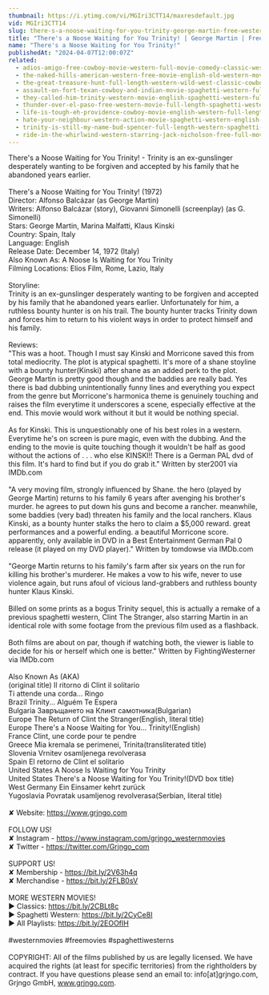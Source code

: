 ```yaml
---
thumbnail: https://i.ytimg.com/vi/MGIri3CTT14/maxresdefault.jpg
vid: MGIri3CTT14
slug: there-s-a-noose-waiting-for-you-trinity-george-martin-free-western-movie
title: "There's a Noose Waiting for You Trinity! | George Martin | Free Western Movie"
name: "There's a Noose Waiting for You Trinity!"
publishedAt: "2024-04-07T12:00:07Z"
related:
  - adios-amigo-free-cowboy-movie-western-full-movie-comedy-classic-western-movies
  - the-naked-hills-american-western-free-movie-english-old-western-movie-full-length
  - the-great-treasure-hunt-full-length-western-wild-west-classic-cowboy-movie-full-movies
  - assault-on-fort-texan-cowboy-and-indian-movie-spaghetti-western-full-movie-western-movies
  - they-called-him-trinity-western-movie-english-spaghetti-western-full-cowboy-movie
  - thunder-over-el-paso-free-western-movie-full-length-spaghetti-western-full-action-movie
  - life-is-tough-eh-providence-cowboy-movie-english-western-full-length
  - hate-your-neighbour-western-action-movie-spaghetti-western-english-cowboy-film
  - trinity-is-still-my-name-bud-spencer-full-length-western-spaghetti-western-full-movie
  - ride-in-the-whirlwind-western-starring-jack-nicholson-free-full-movie-english-youtube-movies
---
```


There's a Noose Waiting for You Trinity! - Trinity is an ex-gunslinger desperately wanting to be forgiven and accepted by his family that he abandoned years earlier. <br />
<br />
There's a Noose Waiting for You Trinity! (1972)<br />
Director: Alfonso Balcázar (as George Martin)<br />
Writers: Alfonso Balcázar (story), Giovanni Simonelli (screenplay) (as G. Simonelli) <br />
Stars: George Martin, Marina Malfatti, Klaus Kinski <br />
Country: Spain, Italy<br />
Language: English<br />
Release Date: December 14, 1972 (Italy)<br />
Also Known As: A Noose Is Waiting for You Trinity<br />
Filming Locations: Elios Film, Rome, Lazio, Italy <br />
<br />
Storyline:<br />
Trinity is an ex-gunslinger desperately wanting to be forgiven and accepted by his family that he abandoned years earlier. Unfortunately for him, a ruthless bounty hunter is on his trail. The bounty hunter tracks Trinity down and forces him to return to his violent ways in order to protect himself and his family. <br />
<br />
Reviews:<br />
"This was a hoot. Though I must say Kinski and Morricone saved this from total mediocrity. The plot is atypical spaghetti. It's more of a shane stoyline with a bounty hunter(Kinski) after shane as an added perk to the plot. George Martin is pretty good though and the baddies are really bad. Yes there is bad dubbing unintentionally funny lines and everything you expect from the genre but Morricone's harmonica theme is genuinely touching and raises the film everytime it underscores a scene, especially effective at the end. This movie would work without it but it would be nothing special.<br />
<br />
As for Kinski. This is unquestionably one of his best roles in a western. Everytime he's on screen is pure magic, even with the dubbing. And the ending to the movie is quite touching though it wouldn't be half as good without the actions of . . . who else KINSKI!! There is a German PAL dvd of this film. It's hard to find but if you do grab it." Written by ster2001 via IMDb.com<br />
<br />
"A very moving film, strongly influenced by Shane. the hero (played by George Martin) returns to his family 6 years after avenging his brother's murder. he agrees to put down his guns and become a rancher. meanwhile, some baddies (very bad) threaten his family and the local ranchers. Klaus Kinski, as a bounty hunter stalks the hero to claim a $5,000 reward. great performances and a powerful ending. a beautiful Morricone score. apparently, only available in DVD in a Best Entertainment German Pal 0 release (it played on my DVD player)." Written by tomdowse via IMDb.com<br />
<br />
"George Martin returns to his family's farm after six years on the run for killing his brother's murderer. He makes a vow to his wife, never to use violence again, but runs afoul of vicious land-grabbers and ruthless bounty hunter Klaus Kinski.<br />
<br />
Billed on some prints as a bogus Trinity sequel, this is actually a remake of a previous spaghetti western, Clint The Stranger, also starring Martin in an identical role with some footage from the previous film used as a flashback.<br />
<br />
Both films are about on par, though if watching both, the viewer is liable to decide for his or herself which one is better." Written by FightingWesterner via IMDb.com<br />
<br />
Also Known As (AKA)<br />
(original title) Il ritorno di Clint il solitario<br />
Ti attende una corda... Ringo<br />
Brazil Trinity... Alguém Te Espera<br />
Bulgaria Завръщането на Клинт самотника(Bulgarian)<br />
Europe The Return of Clint the Stranger(English, literal title)<br />
Europe There's a Noose Waiting for You... Trinity!(English)<br />
France Clint, une corde pour te pendre<br />
Greece Mia kremala se perimenei, Trinita(transliterated title)<br />
Slovenia Vrnitev osamljenega revolverasa<br />
Spain El retorno de Clint el solitario<br />
United States A Noose Is Waiting for You Trinity<br />
United States There's a Noose Waiting for You Trinity!(DVD box title)<br />
West Germany Ein Einsamer kehrt zurück<br />
Yugoslavia Povratak usamljenog revolverasa(Serbian, literal title)<br />
<br />
✘ Website: https://www.grjngo.com<br />
<br />
FOLLOW US!<br />
✘ Instagram - https://www.instagram.com/grjngo_westernmovies<br />
✘ Twitter - https://twitter.com/Grjngo_com<br />
<br />
SUPPORT US!<br />
✘ Membership - https://bit.ly/2V63h4q<br />
✘ Merchandise - https://bit.ly/2FLB0sV<br />
<br />
MORE WESTERN MOVIES! <br />
► Classics: https://bit.ly/2CBLt8c <br />
► Spaghetti Western: https://bit.ly/2CyCe8I <br />
► All Playlists: https://bit.ly/2EOOfIH <br />
<br />
#westernmovies #freemovies #spaghettiwesterns<br />
<br />
COPYRIGHT: All of the films published by us are legally licensed. We have acquired the rights (at least for specific territories) from the rightholders by contract. If you have questions please send an email to: info[at]grjngo.com, Grjngo GmbH, www.grjngo.com.